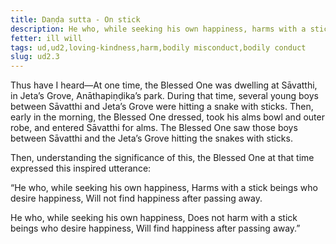 ```yaml
---
title: Daṇḍa sutta - On stick
description: He who, while seeking his own happiness, harms with a stick beings who desire happiness, will not find happiness after passing away.
fetter: ill will
tags: ud,ud2,loving-kindness,harm,bodily misconduct,bodily conduct
slug: ud2.3
---
```


Thus have I heard—At one time, the Blessed One was dwelling at Sāvatthi, in Jeta’s Grove, Anāthapiṇḍika’s park. During that time, several young boys between Sāvatthi and Jeta’s Grove were hitting a snake with sticks. Then, early in the morning, the Blessed One dressed, took his alms bowl and outer robe, and entered Sāvatthi for alms. The Blessed One saw those boys between Sāvatthi and the Jeta’s Grove hitting the snakes with sticks.

Then, understanding the significance of this, the Blessed One at that time expressed this inspired utterance:

“He who, while seeking his own happiness,
Harms with a stick beings who desire happiness,
Will not find happiness after passing away.

He who, while seeking his own happiness,
Does not harm with a stick beings who desire happiness,
Will find happiness after passing away.”